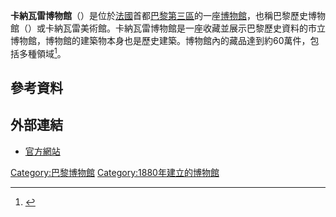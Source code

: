 {{Infobox museum
|name = 卡納瓦雷博物館
|image = [[File:Carnavalet_París_10.JPG|350px]]
|caption =卡納瓦雷博物館外觀
|imagesize = 350px
|pushpin_map = Paris
|coordinates = {{coord|48.8574|2.36214|display=inline}}
|established = December 1880
| collection  = 580,000 objects
|dissolved =
|location = {{FRA}}[[巴黎|巴黎]]
|type = 歷史博物館, 美術館, 
|visitors = 1,091,105人 (2010)<ref>"Palmarès 2011 des musées ", Le Journal des Arts, n°350, 24 juin 2011, p.23</ref>
|director = Jean-Marc Léri
|curator =
|publictransit = 
|website = [http://carnavalet.paris.fr/en Musée Carnavalet]
}}

'''卡納瓦雷博物館'''（{{lang-fr|''Musée Carnavalet''}}）是位於[[法國|法國]]首都[[巴黎|巴黎]][[巴黎第三區|第三區]]的一座[[博物館|博物館]]，也稱巴黎歷史博物館（{{lang-fr|''Musée de l'Histoire de Paris''}}）或卡納瓦雷美術館。卡納瓦雷博物館是一座收藏並展示巴黎歷史資料的市立博物館，博物館的建築物本身也是歷史建築。博物館內的藏品達到約60萬件，包括多種領域<ref>{{Cite web |url=http://www.paris.fr/portail/Culture/Portal.lut?page_id=6638&document_type_id=4&document_id=19798&portlet_id=15100 |title=''Recherche par département'' |access-date=2014-11-08 |archive-url=https://web.archive.org/web/20100519104237/http://www.paris.fr/portail/Culture/Portal.lut?page_id=6638&document_type_id=4&document_id=19798&portlet_id=15100 |archive-date=2010-05-19 |dead-url=yes }}</ref>。

== 參考資料 ==
<references/>

== 外部連結 ==
{{commonscat|Musée Carnavalet}}
* [http://www.paris.fr/portail/Culture/Portal.lut?page_id=6468 官方網站]{{Wayback|url=http://www.paris.fr/portail/Culture/Portal.lut?page_id=6468 |date=20100523235123 }} 
{{巴黎名胜}}

{{Authority control}}
[[Category:巴黎博物館|Category:巴黎博物館]]
[[Category:1880年建立的博物館|Category:1880年建立的博物館]]